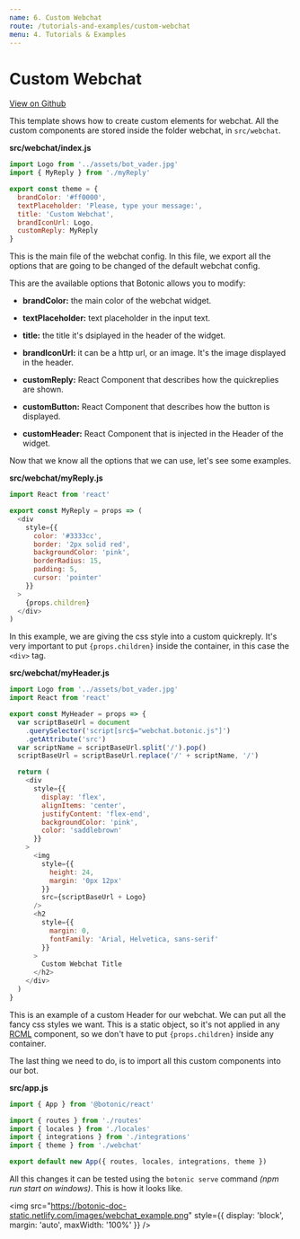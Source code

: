 ```yaml
---
name: 6. Custom Webchat
route: /tutorials-and-examples/custom-webchat
menu: 4. Tutorials & Examples
---
```


# **Custom Webchat**

[View on Github](https://github.com/hubtype/botonic/tree/master/packages/botonic-cli/templates/custom_webchat)

This template shows how to create custom elements for webchat. All the custom components are stored inside the folder webchat, in `src/webchat`.

**src/webchat/index.js**

```javascript
import Logo from '../assets/bot_vader.jpg'
import { MyReply } from './myReply'

export const theme = {
  brandColor: '#ff0000',
  textPlaceholder: 'Please, type your message:',
  title: 'Custom Webchat',
  brandIconUrl: Logo,
  customReply: MyReply
}
```

This is the main file of the webchat config. In this file, we export all the options that are going to be changed of the default webchat config.

This are the available options that Botonic allows you to modify:

- **brandColor:** the main color of the webchat widget.

* **textPlaceholder:** text placeholder in the input text.

- **title:** the title it's dsiplayed in the header of the widget.

* **brandIconUrl:** it can be a http url, or an image. It's the image displayed in the header.

- **customReply:** React Component that describes how the quickreplies are shown.

* **customButton:** React Component that describes how the button is displayed.

- **customHeader:** React Component that is injected in the Header of the widget.

Now that we know all the options that we can use, let's see some examples.

**src/webchat/myReply.js**

```javascript
import React from 'react'

export const MyReply = props => (
  <div
    style={{
      color: '#3333cc',
      border: '2px solid red',
      backgroundColor: 'pink',
      borderRadius: 15,
      padding: 5,
      cursor: 'pointer'
    }}
  >
    {props.children}
  </div>
)
```

In this example, we are giving the css style into a custom quickreply.
It's very important to put `{props.children}` inside the container, in this case the `<div>` tag.

**src/webchat/myHeader.js**

```javascript
import Logo from '../assets/bot_vader.jpg'
import React from 'react'

export const MyHeader = props => {
  var scriptBaseUrl = document
    .querySelector('script[src$="webchat.botonic.js"]')
    .getAttribute('src')
  var scriptName = scriptBaseUrl.split('/').pop()
  scriptBaseUrl = scriptBaseUrl.replace('/' + scriptName, '/')

  return (
    <div
      style={{
        display: 'flex',
        alignItems: 'center',
        justifyContent: 'flex-end',
        backgroundColor: 'pink',
        color: 'saddlebrown'
      }}
    >
      <img
        style={{
          height: 24,
          margin: '0px 12px'
        }}
        src={scriptBaseUrl + Logo}
      />
      <h2
        style={{
          margin: 0,
          fontFamily: 'Arial, Helvetica, sans-serif'
        }}
      >
        Custom Webchat Title
      </h2>
    </div>
  )
}
```

This is an example of a custom Header for our webchat. We can put all the fancy css styles we want.
This is a static object, so it's not applied in any [RCML](/main-concepts/rich-conversational-markup-language) component, so we don't have to put `{props.children}` inside any container.

The last thing we need to do, is to import all this custom components into our bot.

**src/app.js**

```javascript
import { App } from '@botonic/react'

import { routes } from './routes'
import { locales } from './locales'
import { integrations } from './integrations'
import { theme } from './webchat'

export default new App({ routes, locales, integrations, theme })
```

All this changes it can be tested using the `botonic serve` command *(npm run start on windows)*. This is how it looks like.

<img
  src="https://botonic-doc-static.netlify.com/images/webchat_example.png"
  style={{ display: 'block', margin: 'auto', maxWidth: '100%' }}
/>
